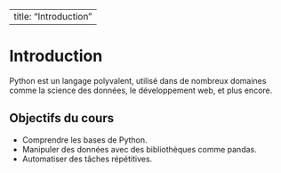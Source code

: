 
---
title: "Introduction"
---
# Introduction

Python est un langage polyvalent, utilisé dans de nombreux domaines comme la science des données, le développement web, et plus encore.

## Objectifs du cours
- Comprendre les bases de Python.
- Manipuler des données avec des bibliothèques comme pandas.
- Automatiser des tâches répétitives.
